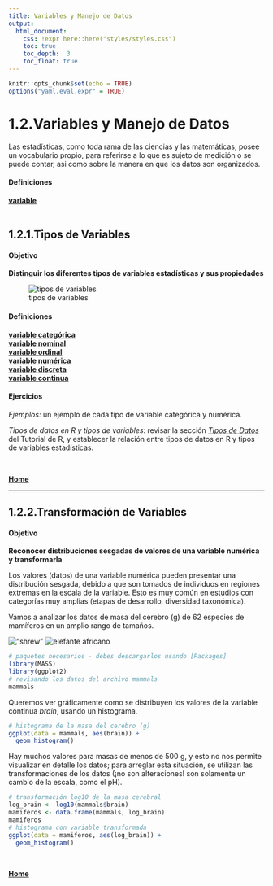 ```yaml
---
title: Variables y Manejo de Datos
output:
  html_document:
    css: !expr here::here("styles/styles.css")
    toc: true
    toc_depth:  3
    toc_float: true
---
```


```r
knitr::opts_chunk$set(echo = TRUE)
options("yaml.eval.expr" = TRUE)
```

# 1.2.Variables y Manejo de Datos

Las estadísticas, como toda rama de las ciencias y las matemáticas, posee un vocabulario propio, para referirse a lo que es sujeto de medición o se puede contar, asi como sobre la manera en que los datos son organizados.

#### __Definiciones__  

[ __variable__](https://online.upr.edu/mod/glossary/showentry.php?eid=5176)  
\

## 1.2.1.Tipos de Variables  
#### Objetivo  
__Distinguir los diferentes tipos de variables estadísticas y sus propiedades__  

![tipos de variables](./imagenes/variables-classif.gif)

#### __Definiciones__   

[ __variable categórica__](https://online.upr.edu/mod/glossary/showentry.php?eid=5665)  
[ __variable nominal__](https://online.upr.edu/mod/glossary/showentry.php?eid=5666)  
[ __variable ordinal__](https://online.upr.edu/mod/glossary/showentry.php?eid=5667)  
[ __variable numérica__](https://online.upr.edu/mod/glossary/showentry.php?eid=5668)  
[ __variable discreta__](https://online.upr.edu/mod/glossary/showentry.php?eid=5670)  
[ __variable continua__](https://online.upr.edu/mod/glossary/showentry.php?eid=5672)  

#### __Ejercicios__
_Ejemplos:_  un ejemplo de cada tipo de variable categórica y numérica.  

_Tipos de datos en R y tipos de variables_: revisar la sección [ _Tipos de Datos_](https://dsfernandez.github.io/tallerRbasico/modulos/TiposDatos.html) del Tutorial de R, y establecer la relación entre tipos de datos en R y tipos de variables estadísticas.  

\

[  __Home__](https://dsfernandez.github.io/bioestadisticas/index.html)

***  

## 1.2.2.Transformación de Variables  
#### Objetivo  
__Reconocer distribuciones sesgadas de valores de una variable numérica y transformarla__

Los valores (datos) de una variable numérica pueden presentar una distribución sesgada, debido a que son tomados de individuos en regiones extremas en la escala de la variable.  Esto es muy común en estudios con categorías muy amplias (etapas de desarrollo, diversidad taxonómica).  

Vamos a analizar los datos de masa del cerebro (g) de 62 especies de mamíferos en un amplio rango de tamaños.  

!["shrew"](./imagenes/shrew.jpg)
![elefante africano](./imagenes/elephant.jpeg)
```r
# paquetes necesarios - debes descargarlos usando [Packages]
library(MASS)
library(ggplot2)
# revisando los datos del archivo mammals
mammals
```

Queremos ver gráficamente como se distribuyen los valores de la variable continua _brain_, usando un histograma.
```r
# histograma de la masa del cerebro (g)
ggplot(data = mammals, aes(brain)) +
  geom_histogram()
```

Hay muchos valores para masas de menos de 500 g, y esto no nos permite visualizar en detalle los datos; para arreglar esta situación, se utilizan las transformaciones de los datos (¡no son alteraciones! son solamente un cambio de la escala, como el pH).
```r
# transformación log10 de la masa cerebral
log_brain <- log10(mammals$brain)
mamiferos <- data.frame(mammals, log_brain)
mamiferos
# histograma con variable transformada
ggplot(data = mamiferos, aes(log_brain)) +
  geom_histogram()
```

\

[  __Home__](https://dsfernandez.github.io/bioestadisticas/index.html)

